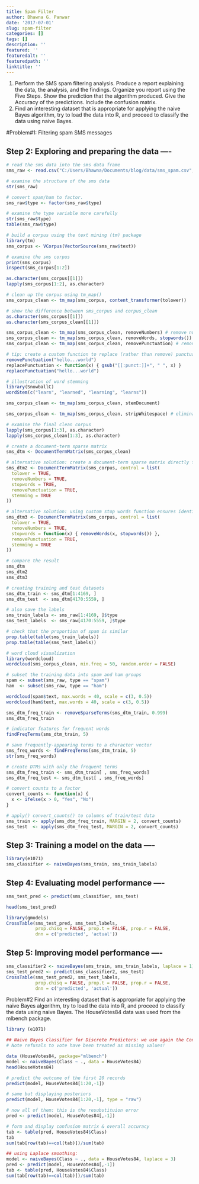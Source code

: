 ```yaml
---
title: Spam Filter
author: Bhawna G. Panwar
date: '2017-07-01'
slug: spam-filter
categories: []
tags: []
description: ''
featured: ''
featuredalt: ''
featuredpath: ''
linktitle: ''
---
```

1. Perform the SMS spam filtering analysis. Produce a report explaining the data, the analysis, and the findings.
        Organize you report using the Five Steps.
            Show the prediction that the algorithm produced.
            Give the Accuracy of the predictions.
            Include the confusion matrix.
2. Find an interesting dataset that is appropriate for applying the naive Bayes algorithm, try to load the data into R, and proceed to classify the data using naive Bayes. 

#Problem#1: Filtering spam SMS messages

## Step 2: Exploring and preparing the data ---- 

```r

# read the sms data into the sms data frame
sms_raw <- read.csv("C:/Users/Bhawna/Documents/blog/data/sms_spam.csv", stringsAsFactors = FALSE)

# examine the structure of the sms data
str(sms_raw)

```
```r
# convert spam/ham to factor.
sms_raw$type <- factor(sms_raw$type)

# examine the type variable more carefully
str(sms_raw$type)
table(sms_raw$type)

```
```r
# build a corpus using the text mining (tm) package
library(tm)
sms_corpus <- VCorpus(VectorSource(sms_raw$text))

# examine the sms corpus
print(sms_corpus)
inspect(sms_corpus[1:2])
```
```r
as.character(sms_corpus[[1]])
lapply(sms_corpus[1:2], as.character)
```
```r
# clean up the corpus using tm_map()
sms_corpus_clean <- tm_map(sms_corpus, content_transformer(tolower))

# show the difference between sms_corpus and corpus_clean
as.character(sms_corpus[[1]])
as.character(sms_corpus_clean[[1]])
```
```r
sms_corpus_clean <- tm_map(sms_corpus_clean, removeNumbers) # remove numbers
sms_corpus_clean <- tm_map(sms_corpus_clean, removeWords, stopwords()) # remove stop words
sms_corpus_clean <- tm_map(sms_corpus_clean, removePunctuation) # remove punctuation
```
```r
# tip: create a custom function to replace (rather than remove) punctuation
removePunctuation("hello...world")
replacePunctuation <- function(x) { gsub("[[:punct:]]+", " ", x) }
replacePunctuation("hello...world")
```
```r
# illustration of word stemming
library(SnowballC)
wordStem(c("learn", "learned", "learning", "learns"))

sms_corpus_clean <- tm_map(sms_corpus_clean, stemDocument)

sms_corpus_clean <- tm_map(sms_corpus_clean, stripWhitespace) # eliminate unneeded whitespace

# examine the final clean corpus
lapply(sms_corpus[1:3], as.character)
lapply(sms_corpus_clean[1:3], as.character)
```
```r
# create a document-term sparse matrix
sms_dtm <- DocumentTermMatrix(sms_corpus_clean)

# alternative solution: create a document-term sparse matrix directly from the SMS corpus
sms_dtm2 <- DocumentTermMatrix(sms_corpus, control = list(
  tolower = TRUE,
  removeNumbers = TRUE,
  stopwords = TRUE,
  removePunctuation = TRUE,
  stemming = TRUE
))

# alternative solution: using custom stop words function ensures identical result
sms_dtm3 <- DocumentTermMatrix(sms_corpus, control = list(
  tolower = TRUE,
  removeNumbers = TRUE,
  stopwords = function(x) { removeWords(x, stopwords()) },
  removePunctuation = TRUE,
  stemming = TRUE
))

# compare the result
sms_dtm
sms_dtm2
sms_dtm3
```
```r
# creating training and test datasets
sms_dtm_train <- sms_dtm[1:4169, ]
sms_dtm_test  <- sms_dtm[4170:5559, ]

# also save the labels
sms_train_labels <- sms_raw[1:4169, ]$type
sms_test_labels  <- sms_raw[4170:5559, ]$type

# check that the proportion of spam is similar
prop.table(table(sms_train_labels))
prop.table(table(sms_test_labels))
```
```r
# word cloud visualization
library(wordcloud)
wordcloud(sms_corpus_clean, min.freq = 50, random.order = FALSE)
```
```r
# subset the training data into spam and ham groups
spam <- subset(sms_raw, type == "spam")
ham  <- subset(sms_raw, type == "ham")

wordcloud(spam$text, max.words = 40, scale = c(3, 0.5))
wordcloud(ham$text, max.words = 40, scale = c(3, 0.5))
```
```r
sms_dtm_freq_train <- removeSparseTerms(sms_dtm_train, 0.999)
sms_dtm_freq_train

# indicator features for frequent words
findFreqTerms(sms_dtm_train, 5)

# save frequently-appearing terms to a character vector
sms_freq_words <- findFreqTerms(sms_dtm_train, 5)
str(sms_freq_words)

# create DTMs with only the frequent terms
sms_dtm_freq_train <- sms_dtm_train[ , sms_freq_words]
sms_dtm_freq_test <- sms_dtm_test[ , sms_freq_words]

# convert counts to a factor
convert_counts <- function(x) {
  x <- ifelse(x > 0, "Yes", "No")
}

# apply() convert_counts() to columns of train/test data
sms_train <- apply(sms_dtm_freq_train, MARGIN = 2, convert_counts)
sms_test  <- apply(sms_dtm_freq_test, MARGIN = 2, convert_counts)
```

## Step 3: Training a model on the data ----

```r
library(e1071)
sms_classifier <- naiveBayes(sms_train, sms_train_labels)

```

## Step 4: Evaluating model performance ----

```r
sms_test_pred <- predict(sms_classifier, sms_test)

head(sms_test_pred)

library(gmodels)
CrossTable(sms_test_pred, sms_test_labels,
           prop.chisq = FALSE, prop.t = FALSE, prop.r = FALSE,
           dnn = c('predicted', 'actual'))
```

## Step 5: Improving model performance ----

```r
sms_classifier2 <- naiveBayes(sms_train, sms_train_labels, laplace = 1)
sms_test_pred2 <- predict(sms_classifier2, sms_test)
CrossTable(sms_test_pred2, sms_test_labels,
           prop.chisq = FALSE, prop.t = FALSE, prop.r = FALSE,
           dnn = c('predicted', 'actual'))
```
Problem#2 Find an interesting dataset that is appropriate for applying the naive Bayes algorithm, try to load the data into R, and proceed to classify the data using naive Bayes. The HouseVotes84 data was used from the mlbench package.
```r
library (e1071)

## Naive Bayes Classifier for Discrete Predictors: we use again the Congressional Voting Records of 1984
# Note refusals to vote have been treated as missing values!

data (HouseVotes84, package="mlbench") 
model <- naiveBayes(Class ~ ., data = HouseVotes84) 
head(HouseVotes84)

# predict the outcome of the first 20 records
predict(model, HouseVotes84[1:20,-1]) 

# same but displaying posteriors
predict(model, HouseVotes84[1:20,-1], type = "raw") 

# now all of them: this is the resubstituion error
pred <- predict(model, HouseVotes84[,-1])

# form and display confusion matrix & overall accuracy
tab <- table(pred, HouseVotes84$Class) 
tab
sum(tab[row(tab)==col(tab)])/sum(tab)

## using Laplace smoothing: 
model <- naiveBayes(Class ~ ., data = HouseVotes84, laplace = 3)
pred <- predict(model, HouseVotes84[,-1]) 
tab <- table(pred, HouseVotes84$Class) 
sum(tab[row(tab)==col(tab)])/sum(tab)
```
